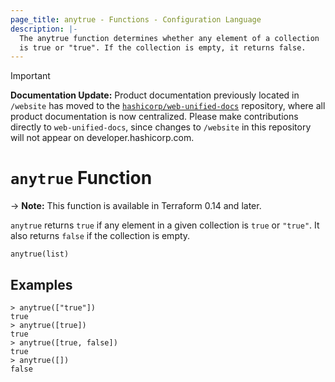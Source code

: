 ```yaml
---
page_title: anytrue - Functions - Configuration Language
description: |-
  The anytrue function determines whether any element of a collection
  is true or "true". If the collection is empty, it returns false.
---
```


> [!IMPORTANT]  
> **Documentation Update:** Product documentation previously located in `/website` has moved to the [`hashicorp/web-unified-docs`](https://github.com/hashicorp/web-unified-docs) repository, where all product documentation is now centralized. Please make contributions directly to `web-unified-docs`, since changes to `/website` in this repository will not appear on developer.hashicorp.com.

# `anytrue` Function

-> **Note:** This function is available in Terraform 0.14 and later.

`anytrue` returns `true` if any element in a given collection is `true`
or `"true"`. It also returns `false` if the collection is empty.

```hcl
anytrue(list)
```

## Examples

```command
> anytrue(["true"])
true
> anytrue([true])
true
> anytrue([true, false])
true
> anytrue([])
false
```
